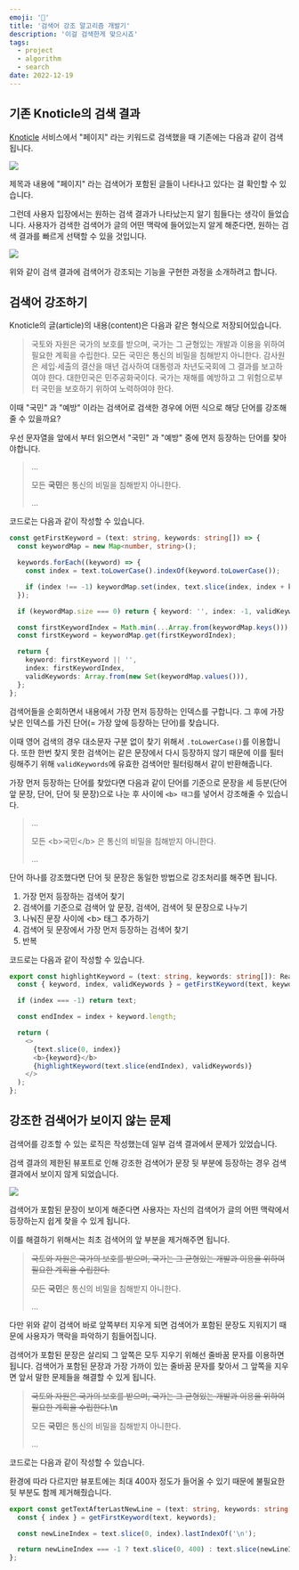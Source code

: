 ```yaml
---
emoji: '🎯'
title: '검색어 강조 알고리즘 개발기'
description: '이걸 검색한게 맞으시죠'
tags:
  - project
  - algorithm
  - search
date: 2022-12-19
---
```


## 기존 Knoticle의 검색 결과

[Knoticle](https://github.com/boostcampwm-2022/web01-knoticle) 서비스에서 "페이지" 라는 키워드로 검색했을 때 기존에는 다음과 같이 검색됩니다.

![](0.png)

제목과 내용에 "페이지" 라는 검색어가 포함된 글들이 나타나고 있다는 걸 확인할 수 있습니다.

그런데 사용자 입장에서는 원하는 검색 결과가 나타났는지 알기 힘들다는 생각이 들었습니다. 사용자가 검색한 검색어가 글의 어떤 맥락에 들어있는지 알게 해준다면, 원하는 검색 결과를 빠르게 선택할 수 있을 것입니다.

![](1.png)

위와 같이 검색 결과에 검색어가 강조되는 기능을 구현한 과정을 소개하려고 합니다.

## 검색어 강조하기

Knoticle의 글(article)의 내용(content)은 다음과 같은 형식으로 저장되어있습니다.

> 국토와 자원은 국가의 보호를 받으며, 국가는 그 균형있는 개발과 이용을 위하여 필요한 계획을 수립한다. 모든 국민은 통신의 비밀을 침해받지 아니한다. 감사원은 세입·세출의 결산을 매년 검사하여 대통령과 차년도국회에 그 결과를 보고하여야 한다. 대한민국은 민주공화국이다. 국가는 재해를 예방하고 그 위험으로부터 국민을 보호하기 위하여 노력하여야 한다.

이때 "국민" 과 "예방" 이라는 검색어로 검색한 경우에 어떤 식으로 해당 단어를 강조해줄 수 있을까요?

우선 문자열을 앞에서 부터 읽으면서 "국민" 과 "예방" 중에 먼저 등장하는 단어를 찾아야합니다.

> ...
>
> 모든 **국민**은 통신의 비밀을 침해받지 아니한다.
>
> ...

코드로는 다음과 같이 작성할 수 있습니다.

```ts
const getFirstKeyword = (text: string, keywords: string[]) => {
  const keywordMap = new Map<number, string>();

  keywords.forEach((keyword) => {
    const index = text.toLowerCase().indexOf(keyword.toLowerCase());

    if (index !== -1) keywordMap.set(index, text.slice(index, index + keyword.length));
  });

  if (keywordMap.size === 0) return { keyword: '', index: -1, validKeywords: [] };

  const firstKeywordIndex = Math.min(...Array.from(keywordMap.keys()));
  const firstKeyword = keywordMap.get(firstKeywordIndex);

  return {
    keyword: firstKeyword || '',
    index: firstKeywordIndex,
    validKeywords: Array.from(new Set(keywordMap.values())),
  };
};
```

검색어들을 순회하면서 내용에서 가장 먼저 등장하는 인덱스를 구합니다. 그 후에 가장 낮은 인덱스를 가진 단어(= 가장 앞에 등장하는 단어)를 찾습니다.

이때 영어 검색의 경우 대소문자 구분 없이 찾기 위해서 `.toLowerCase()`를 이용합니다. 또한 한번 찾지 못한 검색어는 같은 문장에서 다시 등장하지 않기 때문에 이를 필터링해주기 위해 `validKeywords`에 유효한 검색어만 필터링해서 같이 반환해줍니다.

가장 먼저 등장하는 단어를 찾았다면 다음과 같이 단어를 기준으로 문장을 세 등분(단어 앞 문장, 단어, 단어 뒷 문장)으로 나눈 후 사이에 `<b> 태그`를 넣어서 강조해줄 수 있습니다.

> ...
>
> 모든 \<b\>국민\</b\> 은 통신의 비밀을 침해받지 아니한다.
>
> ...

단어 하나를 강조했다면 단어 뒷 문장은 동일한 방법으로 강조처리를 해주면 됩니다.

1. 가장 먼저 등장하는 검색어 찾기
2. 검색어를 기준으로 검색어 앞 문장, 검색어, 검색어 뒷 문장으로 나누기
3. 나눠진 문장 사이에 \<b\> 태그 추가하기
4. 검색어 뒷 문장에서 가장 먼저 등장하는 검색어 찾기
5. 반복

코드로는 다음과 같이 작성할 수 있습니다.

```ts
export const highlightKeyword = (text: string, keywords: string[]): React.ReactNode => {
  const { keyword, index, validKeywords } = getFirstKeyword(text, keywords);

  if (index === -1) return text;

  const endIndex = index + keyword.length;

  return (
    <>
      {text.slice(0, index)}
      <b>{keyword}</b>
      {highlightKeyword(text.slice(endIndex), validKeywords)}
    </>
  );
};
```

## 강조한 검색어가 보이지 않는 문제

검색어를 강조할 수 있는 로직은 작성했는데 일부 검색 결과에서 문제가 있었습니다.

검색 결과의 제한된 뷰포트로 인해 강조한 검색어가 문장 뒷 부분에 등장하는 경우 검색 결과에서 보이지 않게 되었습니다.

![](2.png)

검색어가 포함된 문장이 보이게 해준다면 사용자는 자신의 검색어가 글의 어떤 맥락에서 등장하는지 쉽게 찾을 수 있게 됩니다.

이를 해결하기 위해서는 최초 검색어의 앞 부분을 제거해주면 됩니다.

> ~~국토와 자원은 국가의 보호를 받으며, 국가는 그 균형있는 개발과 이용을 위하여 필요한 계획을 수립한다.~~
>
> ~~모든~~ **국민**은 통신의 비밀을 침해받지 아니한다.
>
> ...

다만 위와 같이 검색어 바로 앞쪽부터 지우게 되면 검색어가 포함된 문장도 지워지기 때문에 사용자가 맥락을 파악하기 힘들어집니다.

검색어가 포함된 문장은 살리되 그 앞쪽은 모두 지우기 위해선 줄바꿈 문자를 이용하면 됩니다. 검색어가 포함된 문장과 가장 가까이 있는 줄바꿈 문자를 찾아서 그 앞쪽을 지우면 앞서 말한 문제들을 해결할 수 있게 됩니다.

> ~~국토와 자원은 국가의 보호를 받으며, 국가는 그 균형있는 개발과 이용을 위하여 필요한 계획을 수립한다.~~**\n**
>
> 모든 **국민**은 통신의 비밀을 침해받지 아니한다.
>
> ...

코드로는 다음과 같이 작성할 수 있습니다.

환경에 따라 다르지만 뷰포트에는 최대 400자 정도가 들어올 수 있기 때문에 불필요한 뒷 부분도 함께 제거해줬습니다.

```ts
export const getTextAfterLastNewLine = (text: string, keywords: string[]) => {
  const { index } = getFirstKeyword(text, keywords);

  const newLineIndex = text.slice(0, index).lastIndexOf('\n');

  return newLineIndex === -1 ? text.slice(0, 400) : text.slice(newLineIndex, newLineIndex + 400);
};
```
